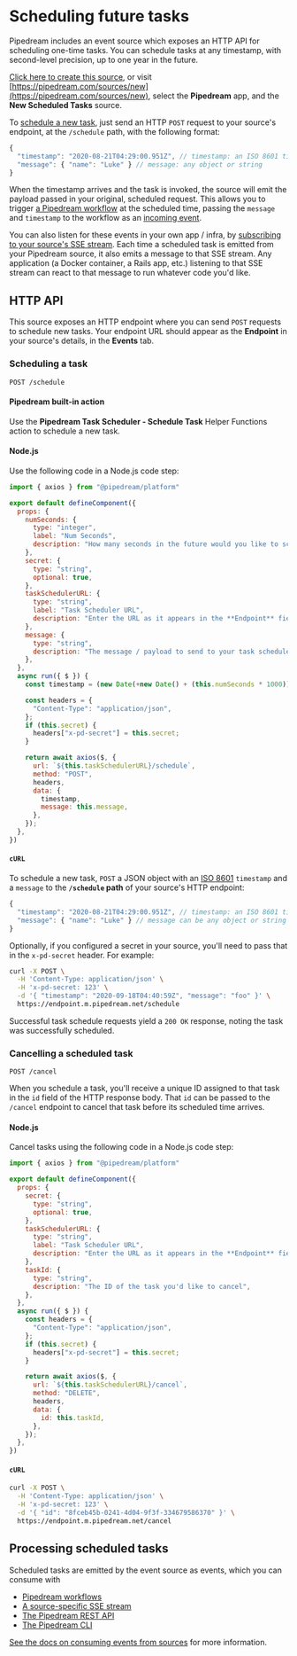 # Scheduling future tasks

Pipedream includes an event source which exposes an HTTP API for scheduling one-time tasks. You can schedule tasks at any timestamp, with second-level precision, up to one year in the future.

[Click here to create this source](https://pipedream.com/sources?action=create&key=pipedream-new-scheduled-tasks), or visit [https://pipedream.com/sources/new](https://pipedream.com/sources/new), select the **Pipedream** app, and the **New Scheduled Tasks** source.

To [schedule a new task](#scheduling-a-task), just send an HTTP `POST` request to your source's endpoint, at the `/schedule` path, with the following format:

```javascript
{
  "timestamp": "2020-08-21T04:29:00.951Z", // timestamp: an ISO 8601 timestamp
  "message": { "name": "Luke" } // message: any object or string
}
```

When the timestamp arrives and the task is invoked, the source will emit the payload passed in your original, scheduled request. This allows you to trigger [a Pipedream workflow](/workflows/) at the scheduled time, passing the `message` and `timestamp` to the workflow as an [incoming event](/docs/workflows/visual-builder/triggers/).

You can also listen for these events in your own app / infra, by [subscribing to your source's SSE stream](/api/sse/). Each time a scheduled task is emitted from your Pipedream source, it also emits a message to that SSE stream. Any application (a Docker container, a Rails app, etc.) listening to that SSE stream can react to that message to run whatever code you'd like.



## HTTP API

This source exposes an HTTP endpoint where you can send `POST` requests to schedule new tasks. Your endpoint URL should appear as the **Endpoint** in your source's details, in the **Events** tab.

### Scheduling a task

```
POST /schedule
```

#### Pipedream built-in action

Use the **Pipedream Task Scheduler - Schedule Task** Helper Functions action to schedule a new task.

#### Node.js

Use the following code in a Node.js code step:

```javascript
import { axios } from "@pipedream/platform"

export default defineComponent({
  props: {
    numSeconds: {
      type: "integer",
      label: "Num Seconds",
      description: "How many seconds in the future would you like to schedule the task?",
    },
    secret: {
      type: "string",
      optional: true,
    },
    taskSchedulerURL: {
      type: "string",
      label: "Task Scheduler URL",
      description: "Enter the URL as it appears in the **Endpoint** field of your Task Scheduler source",
    },
    message: {
      type: "string",
      description: "The message / payload to send to your task scheduler. Can be any string or JavaScript object. This message will be emitted by the task scheduler at the specified number of seconds in the future.",
    },
  },
  async run({ $ }) {
    const timestamp = (new Date(+new Date() + (this.numSeconds * 1000))).toISOString()

    const headers = {
      "Content-Type": "application/json",
    };
    if (this.secret) {
      headers["x-pd-secret"] = this.secret;
    }

    return await axios($, {
      url: `${this.taskSchedulerURL}/schedule`,
      method: "POST",
      headers,
      data: {
        timestamp,
        message: this.message,
      },
    });
  },
})
```

#### `cURL`

To schedule a new task, `POST` a JSON object with an [ISO 8601](https://developer.mozilla.org/en-US/docs/Web/JavaScript/Reference/Global_Objects/Date/toISOString) `timestamp` and a `message` to the **`/schedule` path** of your source's HTTP endpoint:

```javascript
{
  "timestamp": "2020-08-21T04:29:00.951Z", // timestamp: an ISO 8601 timestamp
  "message": { "name": "Luke" } // message can be any object or string
}
```

Optionally, if you configured a secret in your source, you'll need to pass that in the `x-pd-secret` header. For example:

```bash
curl -X POST \
  -H 'Content-Type: application/json' \
  -H 'x-pd-secret: 123' \
  -d '{ "timestamp": "2020-09-18T04:40:59Z", "message": "foo" }' \
  https://endpoint.m.pipedream.net/schedule
```

Successful task schedule requests yield a `200 OK` response, noting the task was successfully scheduled.

### Cancelling a scheduled task

```
POST /cancel
```

When you schedule a task, you'll receive a unique ID assigned to that task in the `id` field of the HTTP response body. That `id` can be passed to the `/cancel` endpoint to cancel that task before its scheduled time arrives.

#### Node.js

Cancel tasks using the following code in a Node.js code step:

```javascript
import { axios } from "@pipedream/platform"

export default defineComponent({
  props: {
    secret: {
      type: "string",
      optional: true,
    },
    taskSchedulerURL: {
      type: "string",
      label: "Task Scheduler URL",
      description: "Enter the URL as it appears in the **Endpoint** field of your Task Scheduler source",
    },
    taskId: {
      type: "string",
      description: "The ID of the task you'd like to cancel",
    },
  },
  async run({ $ }) {
    const headers = {
      "Content-Type": "application/json",
    };
    if (this.secret) {
      headers["x-pd-secret"] = this.secret;
    }

    return await axios($, {
      url: `${this.taskSchedulerURL}/cancel`,
      method: "DELETE",
      headers,
      data: {
        id: this.taskId,
      },
    });
  },
})
```

#### `cURL`

```bash
curl -X POST \
  -H 'Content-Type: application/json' \
  -H 'x-pd-secret: 123' \
  -d '{ "id": "8fceb45b-0241-4d04-9f3f-334679586370" }' \
  https://endpoint.m.pipedream.net/cancel
```

## Processing scheduled tasks

Scheduled tasks are emitted by the event source as events, which you can consume with

- [Pipedream workflows](/workflows/)
- [A source-specific SSE stream](/api/sse/)
- [The Pipedream REST API](/api/rest/)
- [The Pipedream CLI](/workflows/cli/reference/#installing-the-cli)

[See the docs on consuming events from sources](/sources/#consuming-events-from-sources) for more information.
